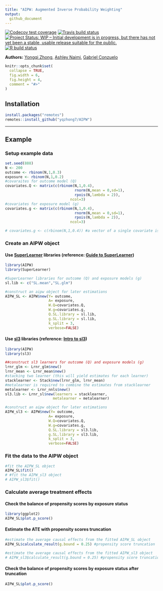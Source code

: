 ```yaml
---
title: "AIPW: Augmented Inverse Probability Weighting"
output:
  github_document
---
```

<!-- badges: start -->
[![Codecov test coverage](https://codecov.io/gh/yqzhong7/AIPW/branch/master/graph/badge.svg)](https://codecov.io/gh/yqzhong7/AIPW?branch=master)
[![Travis build status](https://travis-ci.com/yqzhong7/AIPW.svg?branch=master)](https://travis-ci.com/yqzhong7/AIPW)
[![Project Status: WIP – Initial development is in progress, but there has not yet been a stable, usable release suitable for the public.](https://www.repostatus.org/badges/latest/wip.svg)](https://www.repostatus.org/#WIP)
[![R build status](https://github.com/yqzhong7/AIPW/workflows/R-CMD-check/badge.svg)](https://github.com/yqzhong7/AIPW/actions)
<!-- badges: end -->

<!-- README.md is generated from README.Rmd. Please edit that file -->

__Authors:__ [Yongqi Zhong](https://github.com/yqzhong7), [Ashley Naimi](https://github.com/ainaimi), [Gabriel Conzuelo](https://github.com/gconzuelo)


```r
knitr::opts_chunk$set(
  collapse = TRUE,
  fig.width = 6,
  fig.height = 4,
  comment = "#>"
)
```

## Installation

```r
install.packages("remotes")
remotes::install_github("yqzhong7/AIPW")
```

------

## Example

### Setup example data
```r
set.seed(888)
N <- 200
outcome <- rbinom(N,1,0.3)
exposure <- rbinom(N,1,0.2)
#covaraites for outcome model (Q)
covariates.Q <- matrix(c(rbinom(N,1,0.4),
                                rnorm(N,mean = 0,sd=1),
                                rpois(N,lambda = 2)),
                              ncol=3)
#covariates for exposure model (g)
covariates.g <- matrix(c(rbinom(N,1,0.4),
                                rnorm(N,mean = 0,sd=1),
                                rpois(N,lambda = 2)),
                              ncol=3)

# covariates.g <- c(rbinom(N,1,0.4)) #a vector of a single covariate is also supported
```

### Create an AIPW object 

#### Use [SuperLearner](https://cran.r-project.org/web/packages/SuperLearner/index.html) libraries (reference: [Guide to SuperLearner](https://cran.r-project.org/web/packages/SuperLearner/vignettes/Guide-to-SuperLearner.html))
```r
library(AIPW)
library(SuperLearner)

#SuperLearner libraries for outcome (Q) and exposure models (g)
sl.lib <- c("SL.mean","SL.glm")

#construct an aipw object for later estimations 
AIPW_SL <- AIPW$new(Y= outcome,
                    A= exposure,
                    W.Q=covariates.Q, 
                    W.g=covariates.g,
                    Q.SL.library = sl.lib,
                    g.SL.library = sl.lib,
                    k_split = 3,
                    verbose=FALSE)
```

#### Use [sl3](https://tlverse.org/sl3/index.html) libraries (reference: [Intro to sl3](https://tlverse.org/sl3/articles/intro_sl3.html))
```r
library(AIPW)
library(sl3)

##construct sl3 learners for outcome (Q) and exposure models (g)
lrnr_glm <- Lrnr_glm$new()
lrnr_mean <- Lrnr_mean$new()
#stacking two learner (this will yield estimates for each learner)
stacklearner <- Stack$new(lrnr_glm, lrnr_mean) 
#metalearner is required to combine the estimates from stacklearner
metalearner <- Lrnr_nnls$new()
sl3.lib <- Lrnr_sl$new(learners = stacklearner,
                      metalearner = metalearner)

#construct an aipw object for later estimations 
AIPW_sl3 <- AIPW$new(Y= outcome,
                    A= exposure,
                    W.Q=covariates.Q, 
                    W.g=covariates.g,
                    Q.SL.library = sl3.lib,
                    g.SL.library = sl3.lib,
                    k_split = 3,
                    verbose=FALSE)
```

### Fit the data to the AIPW object

```r
#fit the AIPW_SL object
AIPW_SL$fit()
# #fit the AIPW_sl3 object
# AIPW_sl3$fit()
```

### Calculate average treatment effects 

#### Check the balance of propensity scores by exposure status
```r
library(ggplot2)
AIPW_SL$plot.p_score()
```

#### Estimate the ATE with propensity scores truncation
```r
#estimate the average causal effects from the fitted AIPW_SL object 
AIPW_SL$calculate_result(g.bound = 0.25) #propensity score truncation 

#estimate the average causal effects from the fitted AIPW_sl3 object 
# AIPW_sl3$calculate_result(g.bound = 0.25) #propensity score truncation 
```

#### Check the balance of propensity scores by exposure status after truncation
```r
AIPW_SL$plot.p_score()
```


